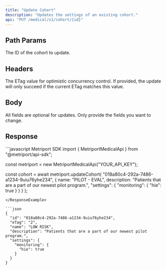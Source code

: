 ```yaml
---
title: "Update Cohort"
description: "Updates the settings of an existing cohort."
api: "PUT /medical/v1/cohort/{id}"
---
```


## Path Params

<ParamField path="id" type="string" required>
  The ID of the cohort to update.
</ParamField>

## Headers

<ParamField header="If-Match" type="string" optional>
  The ETag value for optimistic concurrency control. If
  provided, the update will only succeed if the current ETag
  matches this value.
</ParamField>

## Body

All fields are optional for updates. Only provide the fields you want to change.

<Snippet file="cohort.mdx" />

## Response

<Snippet file="cohort-response.mdx" />

<ResponseExample>
```javascript Metriport SDK
import { MetriportMedicalApi } from "@metriport/api-sdk";

const metriport = new MetriportMedicalApi("YOUR_API_KEY");

const cohort = await metriport.updateCohort(
  "018a80c4-292a-7486-a1234-9uiu76yhe234",
  {
    name: "PILOT - EVAL",
    description:
      "Patients that are a part of our newest pilot program.",
    "settings": {
      "monitoring": {
        "hie": true
      }
    }
  }
);
```
</ResponseExample>

```json
{
  "id": "018a80c4-292a-7486-a1234-9uiu76yhe234",
  "eTag": "2",
  "name": "LOW RISK",
  "description": "Patients that are a part of our newest pilot program.",
  "settings": {
    "monitoring": {
      "hie": true
    }
  }
}
```
